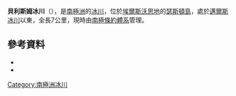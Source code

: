 {{Coord|72|19|S|99|53|W|source:GNIS|display=title}}

'''貝利斯姆冰川'''（{{lang-en|Bellisime Glacier}}），是[[南極洲|南極洲]]的[[冰川|冰川]]，位於[[埃爾斯沃思地|埃爾斯沃思地]]的[[瑟斯頓島|瑟斯頓島]]，處於[[邁爾斯冰川|邁爾斯冰川]]以東，全長7公里，現時由[[南極條約體系|南極條約體系]]管理。

==參考資料==
*{{cite gnis | type = antarid | id = 18337| name = Bellisime Glacier | accessdate = 2011-06-01}}
*{{usgs-gazetteer|id=18337}}

{{DEFAULTSORT:Bellisime Glacier}}
[[Category:南極洲冰川|Category:南極洲冰川]]


{{EllsworthLand-geo-stub}}
